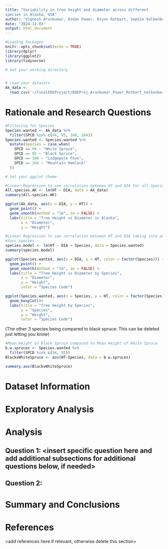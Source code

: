 ```yaml
---
title: "Variability in tree height and diameter across different
species in Alaska, USA"
author: "Vignesh Arunkumar, Aidan Power, Brynn Rotbart, Sophie Valkenberg"
date: "2024-12-03"
output: html_document
---
```

```r
#Loading Packages
knitr::opts_chunk$set(echo = TRUE)
library(dplyr)
library(ggplot2)
library(tidyverse)
```


```r
# Set your working directory



```


```r
# Load your datasets
Ak_data <- 
  read.csv('~/FinalEDEProject/EDEProj_Arunkumar_Power_Rotbart_Valkenberg/AK_SITETREE.csv')
```

# Rationale and Research Questions




```r
#Filtering for Species
Species.wanted <- Ak_data %>%
  filter(SPCD %in% c(94, 95, 108, 264))
Species.wanted <- Species.wanted %>%
  mutate(Species = case_when(
    SPCD == 94 ~ "White Spruce",
    SPCD == 95 ~ "Black Spruce",
    SPCD == 108 ~ "Lodgepole Pine",
    SPCD == 264 ~ "Mountain Hemlock"
  ))
```


```r
# Set your ggplot theme


```


```r
#Linear Regression to see correlation between HT and DIA for all Species in Data
All.species.AK <- lm(HT ~ DIA, data = Ak_data)
summary(All.species.AK)

ggplot(Ak_data, aes(x = DIA, y = HT)) +
  geom_point() +
  geom_smooth(method = "lm", se = FALSE) +
  labs(title = "Tree Height vs Diameter in Alaska",
       x = "Diameter",
       y = "Height")

```





```r
#Linear Regression to see correlation between HT and DIA taking into account 
#four species. 
species.model <- lm(HT ~ DIA + Species, data = Species.wanted)
summary(species.model)

ggplot(Species.wanted, aes(x = DIA, y = HT, color = factor(Species))) +
  geom_point() +
  geom_smooth(method = "lm", se = FALSE) +
  labs(title = "Tree Height vs Diameter by Species",
       x = "Diameter",
       y = "Height",
       color = "Species Code")

ggplot(Species.wanted, aes(x = Species, y = HT, color = factor(Species))) +
  geom_boxplot()+
  labs(title = "Tree Height by Species",
       x = "Species",
       y = "Height",
       color = "Species Code")


```

(The other 3 species being compared to black spruce: This can be deleted just letting you know)




```r
#Mean Height of Black Spruce compared to Mean Height of White Spruce
b.w.spruces <- Species.wanted %>%
  filter(SPCD %in% c(94, 95))
BlackvWhiteSpruce <- aov(HT~Species, data = b.w.spruces)

summary.aov(BlackvWhiteSpruce)

```




\newpage
\tableofcontents 
\newpage
\listoftables 
\newpage
\listoffigures 
\newpage






\newpage

# Dataset Information



\newpage

# Exploratory Analysis 



\newpage

# Analysis



## Question 1: <insert specific question here and add additional subsections for additional questions below, if needed>

## Question 2: 




\newpage

# Summary and Conclusions


\newpage

# References
<add references here if relevant, otherwise delete this section> 








